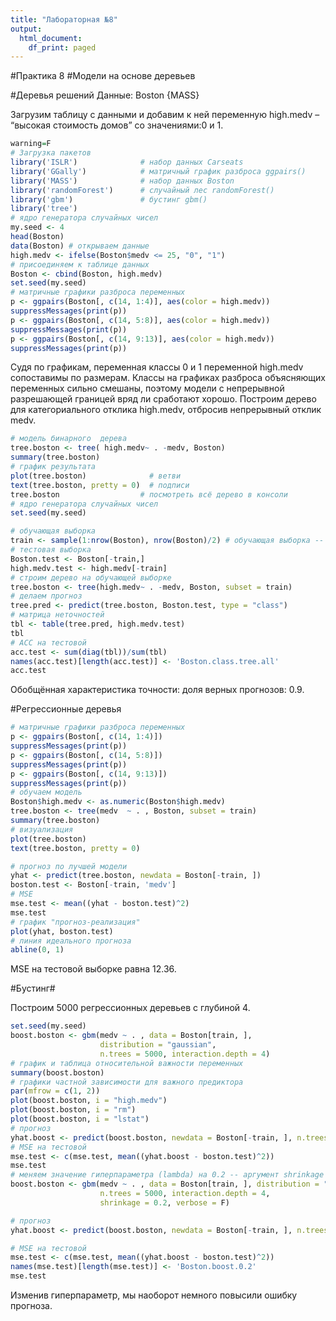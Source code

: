 ---
title: "Лабораторная №8"
output:
  html_document:
    df_print: paged
---

#Практика 8
#Модели на основе деревьев

#Деревья решений
Данные: Boston {MASS}

Загрузим таблицу с данными и добавим к ней переменную high.medv – “высокая стоимость домов” со значениями:0 и 1.

```{r first}
warning=F
# Загрузка пакетов
library('ISLR')              # набор данных Carseats
library('GGally')            # матричный график разброса ggpairs()
library('MASS')              # набор данных Boston
library('randomForest')      # случайный лес randomForest()
library('gbm')               # бустинг gbm()
library('tree')
# ядро генератора случайных чисел
my.seed <- 4
head(Boston)
data(Boston) # открываем данные
high.medv <- ifelse(Boston$medv <= 25, "0", "1")
# присоединяем к таблице данных
Boston <- cbind(Boston, high.medv)
set.seed(my.seed)
# матричные графики разброса переменных
p <- ggpairs(Boston[, c(14, 1:4)], aes(color = high.medv))
suppressMessages(print(p))
p <- ggpairs(Boston[, c(14, 5:8)], aes(color = high.medv))
suppressMessages(print(p))
p <- ggpairs(Boston[, c(14, 9:13)], aes(color = high.medv))
suppressMessages(print(p))
```

Судя по графикам, переменная классы 0 и 1 переменной  high.medv сопоставимы по размерам. Классы на графиках разброса объясняющих переменных сильно смешаны, поэтому модели с непрерывной разрешающей границей вряд ли сработают хорошо. Построим дерево для категориального отклика  high.medv, отбросив непрерывный отклик medv.

```{r second}
# модель бинарного  дерева
tree.boston <- tree( high.medv~ . -medv, Boston)
summary(tree.boston)
# график результата
plot(tree.boston)              # ветви
text(tree.boston, pretty = 0)  # подписи
tree.boston                  # посмотреть всё дерево в консоли
# ядро генератора случайных чисел
set.seed(my.seed)

# обучающая выборка
train <- sample(1:nrow(Boston), nrow(Boston)/2) # обучающая выборка -- 50%
# тестовая выборка
Boston.test <- Boston[-train,]
high.medv.test <- high.medv[-train]
# строим дерево на обучающей выборке
tree.boston <- tree(high.medv~ . -medv, Boston, subset = train)
# делаем прогноз
tree.pred <- predict(tree.boston, Boston.test, type = "class")
# матрица неточностей
tbl <- table(tree.pred, high.medv.test)
tbl
# ACC на тестовой
acc.test <- sum(diag(tbl))/sum(tbl)
names(acc.test)[length(acc.test)] <- 'Boston.class.tree.all'
acc.test
```

Обобщённая характеристика точности: доля верных прогнозов: 0.9.

#Регрессионные деревья
```{r third}
# матричные графики разброса переменных
p <- ggpairs(Boston[, c(14, 1:4)])
suppressMessages(print(p))
p <- ggpairs(Boston[, c(14, 5:8)])
suppressMessages(print(p))
p <- ggpairs(Boston[, c(14, 9:13)])
suppressMessages(print(p))
# обучаем модель
Boston$high.medv <- as.numeric(Boston$high.medv)
tree.boston <- tree(medv  ~ . , Boston, subset = train)
summary(tree.boston)
# визуализация
plot(tree.boston)
text(tree.boston, pretty = 0)

# прогноз по лучшей модели 
yhat <- predict(tree.boston, newdata = Boston[-train, ])
boston.test <- Boston[-train, 'medv']
# MSE 
mse.test <- mean((yhat - boston.test)^2)
mse.test
# график "прогноз-реализация"
plot(yhat, boston.test)
# линия идеального прогноза
abline(0, 1)

```

MSE на тестовой выборке равна 12.36.

#Бустинг#

Построим 5000 регрессионных деревьев с глубиной 4.
```{r fourth}
set.seed(my.seed)
boost.boston <- gbm(medv ~ . , data = Boston[train, ], 
                    distribution = "gaussian",
                    n.trees = 5000, interaction.depth = 4)
# график и таблица относительной важности переменных
summary(boost.boston)
# графики частной зависимости для важного предиктора
par(mfrow = c(1, 2))
plot(boost.boston, i = "high.medv")
plot(boost.boston, i = "rm")
plot(boost.boston, i = "lstat")
# прогноз
yhat.boost <- predict(boost.boston, newdata = Boston[-train, ], n.trees = 5000)
# MSE на тестовой
mse.test <- c(mse.test, mean((yhat.boost - boston.test)^2))
mse.test
# меняем значение гиперпараметра (lambda) на 0.2 -- аргумент shrinkage
boost.boston <- gbm(medv ~ . , data = Boston[train, ], distribution = "gaussian",
                    n.trees = 5000, interaction.depth = 4, 
                    shrinkage = 0.2, verbose = F)

# прогноз
yhat.boost <- predict(boost.boston, newdata = Boston[-train, ], n.trees = 5000)

# MSE на тестовой
mse.test <- c(mse.test, mean((yhat.boost - boston.test)^2))
names(mse.test)[length(mse.test)] <- 'Boston.boost.0.2'
mse.test
```

Изменив гиперпараметр, мы наоборот немного повысили ошибку прогноза.